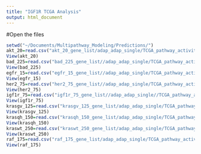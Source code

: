 ```yaml
---
title: "IGF1R TCGA Analysis"
output: html_document
---
```





#Open the files
```r
setwd("~/Documents/Multipathway_Modeling/Predictions/")
akt_20=read.csv("akt_20_gene_list/adap_adap_single/TCGA_pathway_activity_testset_akt20_adap_adap.csv", row.names = 1, header = 1,sep=',')
View(akt_20)
bad_225=read.csv("bad_225_gene_list//adap_adap_single/TCGA_pathway_activity_testset_bad225_adap_adap.csv", row.names = 1, header = 1,sep=',')
View(bad_225)
egfr_15=read.csv("egfr_15_gene_list//adap_adap_single/TCGA_pathway_activity_testset_egfr15_adap_adap.csv", row.names = 1, header = 1,sep=',')
View(egfr_15)
her2_75=read.csv("her2_75_gene_list//adap_adap_single/TCGA_pathway_activity_testset_her75_adap_adap.csv", row.names = 1, header = 1,sep=',')
View(her2_75)
igf1r_75=read.csv("igf1r_75_gene_list//adap_adap_single//TCGA_pathway_activity_testset_igf1r75__adap_adap.csv", row.names = 1, header = 1,sep=',')
View(igf1r_75)
krasgv_125=read.csv("krasgv_125_gene_list/adap_adap_single/TCGA_pathway_activity_testset_krasgv125_adap_adap.csv", row.names = 1, header = 1,sep=',')
View(krasgv_125)
krasqh_150=read.csv("krasqh_150_gene_list/adap_adap_single/TCGA_pathway_activity_testset_krasqh150_adap_adap.csv", row.names = 1, header = 1,sep=',')
View(krasqh_150)
kraswt_250=read.csv("kraswt_250_gene_list/adap_adap_single/TCGA_pathway_activity_testset_kraswt250_adap_adap.csv", row.names = 1, header = 1,sep=',')
View(kraswt_250)
raf_175=read.csv("raf_175_gene_list/adap_adap_single/TCGA_pathway_activity_testset_raf175_adap_adap.csv", row.names = 1, header = 1,sep=',')
View(raf_175)

```

